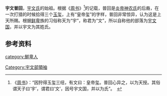 '''宇文普回'''，[[宇文氏|宇文氏]]的始祖。根据《[[周书|周书]]》<ref>《[[s:周书/卷01|周书]]》：“因狩得玉玺三纽，有文曰：皇帝玺。普回心异之，以为天授。其俗谓天子曰‘宇’，谓君曰‘文’，因号宇文国，并以为氏”。　</ref>的记载，普回是[[炎帝|炎帝]][[神农氏|神农氏]]的后裔，在一次打猎的时候拾得三个[[玉玺|玉玺]]，上有“皇帝玺”的字样，普回非常惊异，认为这是上天所赐。根据[[鲜卑|鲜卑]]族的习俗称天为“宇”，称君为“文”，所以自称他的部落为[[宇文部鮮卑|宇文国]]，并以宇文为其姓氏。

==参考资料==
{{reflist}}

{{中国君主|數代以前[[葛乌菟|葛乌菟]]|子[[宇文莫那|宇文莫那]]|[[五胡十六国君主列表#宇文部|宇文部鮮卑]]首領|？}}

[[category:鮮卑人|category:鮮卑人]]
[[Category:宇文部領袖|Category:宇文部領袖]]